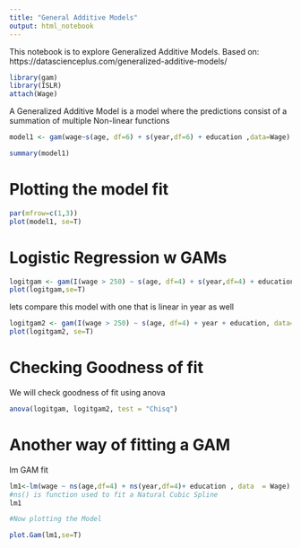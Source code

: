 ```yaml
---
title: "General Additive Models"
output: html_notebook
---
```


This notebook is to explore Generalized Additive Models.
Based on: https://datascienceplus.com/generalized-additive-models/

```r
library(gam)
library(ISLR)
attach(Wage)
```

A Generalized Additive Model is a model where the predictions consist of a summation of multiple Non-linear functions

```r
model1 <- gam(wage~s(age, df=6) + s(year,df=6) + education ,data=Wage)

summary(model1)
```
# Plotting the model fit

```r
par(mfrow=c(1,3))
plot(model1, se=T)
```
# Logistic Regression w GAMs

```r

logitgam <- gam(I(wage > 250) ~ s(age, df=4) + s(year,df=4) + education, data=Wage, family=binomial)
plot(logitgam,se=T)

```

lets compare this model with one that is linear in year as well

```r

logitgam2 <- gam(I(wage > 250) ~ s(age, df=4) + year + education, data=Wage, family=binomial)
plot(logitgam2, se=T)

```

# Checking Goodness of fit

We will check goodness of fit using anova

```r

anova(logitgam, logitgam2, test = "Chisq")

```

# Another way of fitting a GAM

lm GAM fit

```r
lm1<-lm(wage ~ ns(age,df=4) + ns(year,df=4)+ education , data  = Wage)
#ns() is function used to fit a Natural Cubic Spline
lm1

#Now plotting the Model

plot.Gam(lm1,se=T)
```

